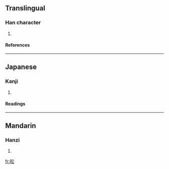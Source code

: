 ==Translingual==
===Han character===
{{Han char|rn=72|rad=日|as=04|sn=8|four=|canj=日金戈 (ACI)}}
# {{defn|Han|sort=日04}}
====References====
{{Han ref|kx=0492.080|dkj=13819|dj=0855.050|hdz=21491.060|uh=6616|ud=26134}}
----
==Japanese==
===Kanji===
{{ja-kanji|grade=|rs=日04}}
# {{defn|Japanese}} 
====Readings====
{{ja-readings|on=[[えん]] (en)|kun=[[めぐる]] (meguru)}}
----
==Mandarin==
===Hanzi===
{{cmn-hanzi|pin=[[yán]] (yan2)|wg=yen<sup>2</sup>}}
# {{defn|Mandarin}}

[[fr:昖]]